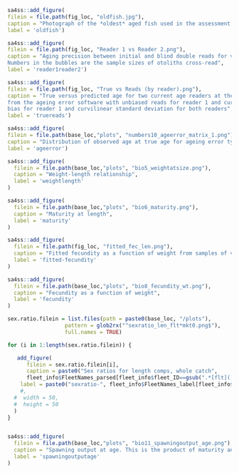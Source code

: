
<!-- ======================================================================= -->
<!-- *************************     Biology     ***************************** --> 
<!-- ======================================================================= -->


```r
sa4ss::add_figure(
filein = file.path(fig_loc, "oldfish.jpg"), 
caption = "Photograph of the *oldest* aged fish used in the assessment with annuli marked by B. Kamikawa (NWFSC)",
label = 'oldfish')
```


```r
sa4ss::add_figure(
filein = file.path(fig_loc, "Reader 1 vs Reader 2.png"), 
caption = "Aging precision between initial and blind double reads for vermilion. 
Numbers in the bubbles are the sample sizes of otoliths cross-read",
label = 'reader1reader2')
```	


```r
sa4ss::add_figure(
filein = file.path(fig_loc, "True vs Reads (by reader).png"), 
caption = "True versus predicted age for two current age readers at the NWFSC 
from the ageing error software with unbiased reads for reader 1 and curvilinear 
bias for reader 1 and curvilinear standard deviation for both readers",
label = 'truereads')
```	



```r
sa4ss::add_figure(
filein = file.path(base_loc,"plots", "numbers10_ageerror_matrix_1.png"),
caption = "Distribution of observed age at true age for ageing error type 1",
label = 'ageerror')
```




```r
sa4ss::add_figure(
  filein = file.path(base_loc,"plots", "bio5_weightatsize.png"),
  caption = "Weight-length relationship",
  label = 'weightlength'
)
```



```r
sa4ss::add_figure(
  filein = file.path(base_loc,"plots", "bio6_maturity.png"),
  caption = "Maturity at length",
  label = 'maturity'
)
```


```r
sa4ss::add_figure(
  filein = file.path(fig_loc, "fitted_fec_len.png"),
  caption = "Fitted fecundity as a function of weight from samples of vermilion rockfish",
  label = 'fitted-fecundity'
)
```


```r
sa4ss::add_figure(
  filein = file.path(base_loc,"plots", "bio8_fecundity_wt.png"),
  caption = "Fecundity as a function of weight",
  label = 'fecundity'
)
```

<!-- ======================================================================= -->
<!-- ***************************** Sex Ratios ****************************** --> 
<!-- ======================================================================= -->

```r
sex.ratio.filein = list.files(path = paste0(base_loc, "/plots"), 
                  pattern = glob2rx("^sexratio_len_flt*mkt0.png$"), 
                  full.names = TRUE)

for (i in 1:length(sex.ratio.filein)) {

   add_figure(
      filein = sex.ratio.filein[i],
      caption = paste0("Sex ratios for length comps, whole catch",
      fleet_info$FleetNames_parsed[fleet_info$fleet_ID==gsub(".*[flt]([^m]+)[m].*", "\\1", sex.ratio.filein[i])],". Observed sex ratios (points) with 75% intervals (vertical lines) calculated as a Jeffreys interval based on the adjusted input sample size. The model expectation is shown in the purple line"),
    label = paste0("sexratio-", fleet_info$FleetNames_label[fleet_info$fleet_ID==gsub(".*[flt]([^m]+)[m].*", "\\1", sex.ratio.filein[i])])
    #,
  #  width = 50,
  #  height = 50
  )
}



```


```r
sa4ss::add_figure(
  filein = file.path(base_loc,"plots", "bio11_spawningoutput_age.png"),
  caption = "Spawning output at age. This is the product of maturity and fecundity. When these processes are length-based they are converted into the age dimension using the matrix of length at age",
  label = 'spawningoutputage'
)
```